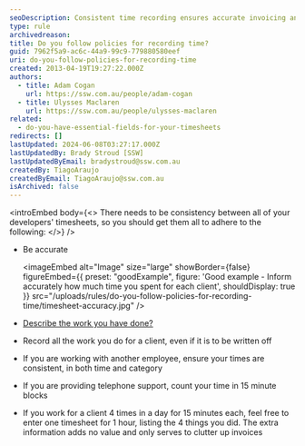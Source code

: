 ```yaml
---
seoDescription: Consistent time recording ensures accurate invoicing and reporting, with policies in place to guide developers' submissions.
type: rule
archivedreason:
title: Do you follow policies for recording time?
guid: 7962f5a9-ac6c-44a9-99c9-779880580eef
uri: do-you-follow-policies-for-recording-time
created: 2013-04-19T19:27:22.000Z
authors:
  - title: Adam Cogan
    url: https://ssw.com.au/people/adam-cogan
  - title: Ulysses Maclaren
    url: https://ssw.com.au/people/ulysses-maclaren
related:
  - do-you-have-essential-fields-for-your-timesheets
redirects: []
lastUpdated: 2024-06-08T03:27:17.000Z
lastUpdatedBy: Brady Stroud [SSW]
lastUpdatedByEmail: bradystroud@ssw.com.au
createdBy: TiagoAraujo
createdByEmail: TiagoAraujo@ssw.com.au
isArchived: false
---
```


<introEmbed
  body={<>
There needs to be consistency between all of your developers' timesheets, so you should get them all to adhere to the following:
  </>}
/>
- Be accurate

  <imageEmbed
  alt="Image"
  size="large"
  showBorder={false}
  figureEmbed={{
    preset: "goodExample",
    figure: 'Good example - Inform accurately how much time you spent for each client',
    shouldDisplay: true
  }}
  src="/uploads/rules/do-you-follow-policies-for-recording-time/timesheet-accuracy.jpg"
/>

- [Describe the work you have done?](/do-you-know-how-to-describe-the-work-you-have-done-while-avoiding-the-word-bug)
- Record all the work you do for a client, even if it is to be written off
- If you are working with another employee, ensure your times are consistent, in both time and category
- If you are providing telephone support, count your time in 15 minute blocks
- If you work for a client 4 times in a day for 15 minutes each, feel free to enter one timesheet for 1 hour, listing the 4 things you did. The extra information adds no value and only serves to clutter up invoices

